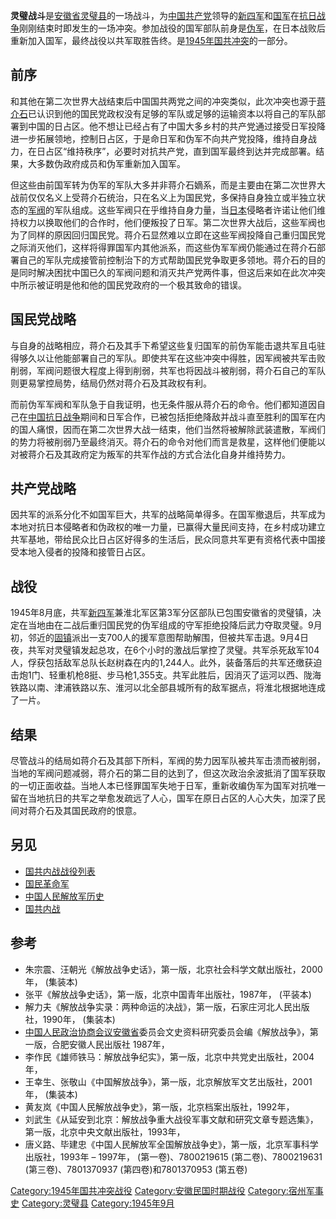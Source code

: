 {{no footnotes|time=2015-07-06T07:52:13+00:00}}
{{Infobox military conflict
|conflict=灵璧战斗
|partof=[[1945年国共冲突|1945年国共冲突]]
|place={{ROC}}[[安徽省_(中華民國)|安徽省]]
|date=1945年9月4日-5日
|result=[[中国共产党|中国共产党]]胜
|combatant1=<center>[[File:Flag_of_the_Republic_of_China_Army.svg|60px]]<br>[[国民革命军|国民革命军]]</center>
|combatant2=<center>[[File:People's_Liberation_Army_Flag_of_the_People's_Republic_of_China.svg|60px]]<br>[[新四军|新四军]]</center>
|commander1=[[File:Flag_of_the_Republic_of_China_Army.svg|22px]]赵树森
|commander2={{CPC}} 不详
|strength1= 2,000+
|strength2= 7,000+
|casualties1= 104人被杀 <br>1,244人被俘
|casualties2= 微小
|}}
'''灵璧战斗'''是[[安徽省|安徽省]][[灵璧县|灵璧县]]的一场战斗，为[[中国共产党|中国共产党]]领导的[[新四军|新四军]]和[[國民革命軍|国军]]在[[抗日战争|抗日战争]]刚刚结束时即发生的一场冲突。参加战役的国军部队前身是[[伪军|伪军]]，在日本战败后重新加入国军，最终战役以共军取胜告终。是[[1945年国共冲突|1945年国共冲突]]的一部分。

== 前序 ==
和其他在第二次世界大战结束后中国国共两党之间的冲突类似，此次冲突也源于[[蒋介石|蒋介石]]已认识到他的国民党政权没有足够的军队或足够的运输资本以将自己的军队部署到中国的日占区。他不想让已经占有了中国大多乡村的共产党通过接受日军投降进一步拓展领地，控制日占区，于是命日军和伪军不向共产党投降，维持自身战力，在日占区“维持秩序”，必要时对抗共产党，直到国军最终到达并完成部署。结果，大多数伪政府成员和伪军重新加入国军。

但这些由前国军转为伪军的军队大多并非蒋介石嫡系，而是主要由在第二次世界大战前仅仅名义上受蒋介石统治，只在名义上为国民党，多保持自身独立或半独立状态的[[军阀|军阀]]的军队组成。这些军阀只在乎维持自身力量，当[[日本|日本]]侵略者许诺让他们维持权力以换取他们的合作时，他们便叛投了日军。第二次世界大战后，这些军阀也为了同样的原因回归国民党。蒋介石显然难以立即在这些军阀投降自己重归国民党之际消灭他们，这样将得罪国军内其他派系，而这些伪军军阀仍能通过在蒋介石部署自己的军队完成接管前控制治下的方式帮助国民党争取更多领地。蒋介石的目的是同时解决困扰中国已久的军阀问题和消灭共产党两件事，但这后来如在此次冲突中所示被证明是他和他的国民党政府的一个极其致命的错误。

== 国民党战略 ==
与自身的战略相应，蒋介石及其手下希望这些复归国军的前伪军能击退共军且屯驻得够久以让他能部署自己的军队。即使共军在这些冲突中得胜，因军阀被共军击败削弱，军阀问题很大程度上得到削弱，共军也将因战斗被削弱，蒋介石自己的军队则更易掌控局势，结局仍然对蒋介石及其政权有利。

而前伪军军阀和军队急于自我证明，也无条件服从蒋介石的命令。他们都知道因自己在[[中国抗日战争|中国抗日战争]]期间和日军合作，已被包括拒绝降敌并战斗直至胜利的国军在内的国人痛恨，因而在第二次世界大战一结束，他们当然将被解除武装遣散，军阀们的势力将被削弱乃至最终消灭。蒋介石的命令对他们而言是救星，这样他们便能以对被蒋介石及其政府定为叛军的共军作战的方式合法化自身并维持势力。

== 共产党战略 ==
因共军的派系分化不如国军巨大，共军的战略简单得多。在国军撤退后，共军成为本地对抗日本侵略者和伪政权的唯一力量，已赢得大量民间支持，在乡村成功建立共军基地，带给民众比日占区好得多的生活后，民众同意共军更有资格代表中国接受本地入侵者的投降和接管日占区。

== 战役 ==
1945年8月底，共军[[新四军|新四军]]兼淮北军区第3军分区部队已包围安徽省的灵璧镇，决定在当地由在二战后重归国民党的伪军组成的守军拒绝投降后武力夺取灵璧。9月初，邻近的[[固镇|固镇]]派出一支700人的援军意图帮助解围，但被共军击退。9月4日夜，共军对灵璧镇发起总攻，在6个小时的激战后掌控了灵璧。共军杀死敌军104人，俘获包括敌军总队长赵树森在内的1,244人。此外，装备落后的共军还缴获迫击炮1门、轻重机枪8挺、步马枪1,355支。共军此胜后，因消灭了运河以西、陇海铁路以南、津浦铁路以东、淮河以北全部县城所有的敌军据点，将淮北根据地连成了一片。

== 结果 ==
尽管战斗的结局如蒋介石及其部下所料，军阀的势力因军队被共军击溃而被削弱，当地的军阀问题减弱，蒋介石的第二目的达到了，但这次政治余波抵消了国军获取的一切正面收益。当地人本已怪罪国军失地于日军，重新收编伪军为国军对抗唯一留在当地抗日的共军之举愈发疏远了人心，国军在原日占区的人心大失，加深了民间对蒋介石及其国民政府的恨意。

== 另见 ==
*[[国共内战战役列表|国共内战战役列表]]
*[[国民革命军|国民革命军]]
*[[中国人民解放军历史|中国人民解放军历史]]
*[[国共内战|国共内战]]

== 参考 ==
*朱宗震、汪朝光《解放战争史话》，第一版，北京社会科学文献出版社，2000年，{{ISBN|7-80149-207-2}} (集装本)
*张平《解放战争史话》，第一版，北京中国青年出版社，1987年，{{ISBN|7-5006-0081-X}} (平装本)
*解力夫《解放战争实录：两种命运的决战》，第一版，石家庄河北人民出版社，1990年，{{ISBN|7-202-00733-9}} (集装本)
*[[中国人民政治协商会议|中国人民政治协商会议]][[安徽省|安徽省]]委员会文史资料研究委员会编《解放战争》，第一版，合肥安徽人民出版社 1987年，{{ISBN|7-212-00007-8}}
*李作民《雄师铁马：解放战争纪实》，第一版，北京中共党史出版社，2004年，{{ISBN|7-80199-029-3}}
*王幸生、张敬山《中国解放战争》，第一版，北京解放军文艺出版社，2001年，{{ISBN|7-5033-1351-X}} (集装本)
*黄友岚《中国人民解放战争史》，第一版，北京档案出版社，1992年，{{ISBN|7-80019-338-1}}
*刘武生《从延安到北京：解放战争重大战役军事文献和研究文章专题选集》，第一版，北京中央文献出版社，1993年，{{ISBN|7-5073-0074-9}}
*唐义路、毕建忠《中国人民解放军全国解放战争史》，第一版，北京军事科学出版社，1993年 – 1997年，{{ISBN|7-80021-719-1}} (第一卷)、7800219615 (第二卷)、7800219631 (第三卷)、7801370937 (第四卷)和7801370953 (第五卷)

[[Category:1945年国共冲突战役|Category:1945年国共冲突战役]]
[[Category:安徽民国时期战役|Category:安徽民国时期战役]]
[[Category:宿州军事史|Category:宿州军事史]]
[[Category:灵璧县|Category:灵璧县]]
[[Category:1945年9月|Category:1945年9月]]
